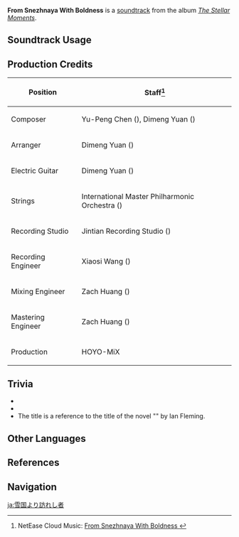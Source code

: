 {{Soundtrack Infobox
|image          = The Stellar Moments.png
|album          = The Stellar Moments
|number         = 10
|featured       =
|featured2      =
|featured3      =
|featured_disc  =
|featured_disc2 =
|featured_disc3 =
|youtube_id     = C4ToAjDsDw0
|spotify_id     = 4dsKNgoAzu6nCDr2YoLt02
|previous       = Letter From Ajax
|next           = Exclusive Specialty
}}
'''From Snezhnaya With Boldness''' is a [[soundtrack]] from the album ''[[The Stellar Moments]]''.

==Soundtrack Usage==
{{Soundtrack Usage
|mediaoriginal = Character Teaser;;Tartaglia
|quest    = 
|location = 
|domain   = 
}}

==Production Credits==
{| class="wikitable"
! Position
! Staff<ref>NetEase Cloud Music: [https://music.163.com/#/song?id=1817406381 From Snezhnaya With Boldness {{zh|自雪国而来}}]</ref>
|-
! Composer
| Yu-Peng Chen ({{zh|陈致逸}}), Dimeng Yuan ({{zh|苑迪萌}})
|-
! Arranger
| Dimeng Yuan ({{zh|苑迪萌}})
|-
! Electric Guitar
| Dimeng Yuan ({{zh|苑迪萌}})
|-
! Strings
| International Master Philharmonic Orchestra ({{zh|国际首席爱乐乐团}})
|-
! Recording Studio
| Jintian Recording Studio ({{zh|金田录音棚}})
|-
! Recording Engineer
| Xiaosi Wang ({{zh|王小四}})
|-
! Mixing Engineer
| Zach Huang ({{zh|黄巍}})
|-
! Mastering Engineer
| Zach Huang ({{zh|黄巍}})
|-
! Production
| HOYO-MiX
|}

==Trivia==
* {{Transclude|Reunion in the Whispering Woods|AntagonistLeitmotif|section=1}}
* {{Transclude|Letter From Ajax|TartagliaLeitmotif1|section=1}}
* The title is a reference to the title of the {{w|James Bond}} novel "{{w|From Russia, with Love (novel)|From Russia with Love}}" by Ian Fleming.

==Other Languages==
{{Other Languages
|en      = From Snezhnaya With Boldness
|zhs     = 自雪国而来
|zhs_rm  = Zì Xuěguó Ér Lái
|zht     = 自雪國而來
|zht_rm  = Zì Xuěguó Ér Lái
|zh_tl   = Arriving From the Snow Nation
|ja      = 雪国より訪れし者
|ja_rm   = Yukiguni yori Otozureshi Mono
|ja_tl   = A Visitor From The Land of Snow
|ko      = {{tt|설국|雪國}}에서 온 손님
|ko_rm   = Seolguk-eseo On Sonnim
|ko_tl   = Guest from the Snow Land
}}

==References==
{{Reflist}}

==Navigation==
{{Soundtrack Navbox|The Stellar Moments}}

[[ja:雪国より訪れし者]]